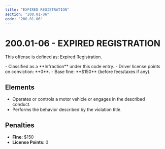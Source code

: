 ```yaml
---
title: "EXPIRED REGISTRATION"
section: "200.01-06"
code: "200.01-06"
---
```





# 200.01-06 - EXPIRED REGISTRATION

This offense is defined as: Expired Registration.

<Aside type="tip" title="Charge Type: Infraction">
- Classified as a **Infraction** under this code entry.
- Driver license points on conviction: **0**.
- Base fine: **$150** (before fees/taxes if any).
</Aside>

## Elements
- Operates or controls a motor vehicle or engages in the described conduct.
- Performs the behavior described by the violation title.

## Penalties
- **Fine**: $150
- **License Points**: 0
